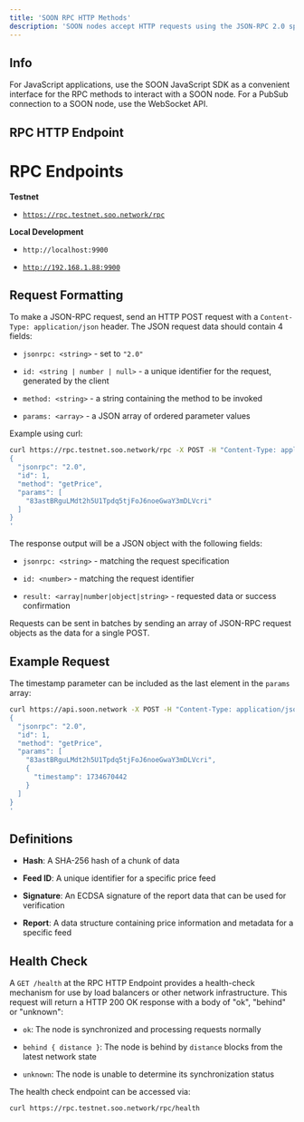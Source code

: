 ```yaml
---
title: 'SOON RPC HTTP Methods'
description: 'SOON nodes accept HTTP requests using the JSON-RPC 2.0 specification.'
---
```


## Info

For JavaScript applications, use the SOON JavaScript SDK as a convenient interface for the RPC methods to interact with a SOON node. For a PubSub connection to a SOON node, use the WebSocket API.

## RPC HTTP Endpoint

# RPC Endpoints

**Testnet**

* [`https://rpc.testnet.soo.network/rpc`](https://rpc.testnet.soo.network/rpc)

**Local Development**

* `http://localhost:9900`

* [`http://192.168.1.88:9900`](http://192.168.1.88:9900)

## Request Formatting

To make a JSON-RPC request, send an HTTP POST request with a `Content-Type: application/json` header. The JSON request data should contain 4 fields:

* `jsonrpc: <string>` - set to `"2.0"`

* `id: <string | number | null>` - a unique identifier for the request, generated by the client

* `method: <string>` - a string containing the method to be invoked

* `params: <array>` - a JSON array of ordered parameter values

Example using curl:

```bash
curl https://rpc.testnet.soo.network/rpc -X POST -H "Content-Type: application/json" -d '
{
  "jsonrpc": "2.0",
  "id": 1,
  "method": "getPrice",
  "params": [
    "83astBRguLMdt2h5U1Tpdq5tjFoJ6noeGwaY3mDLVcri"
  ]
}
'
```

The response output will be a JSON object with the following fields:

* `jsonrpc: <string>` - matching the request specification

* `id: <number>` - matching the request identifier

* `result: <array|number|object|string>` - requested data or success confirmation

Requests can be sent in batches by sending an array of JSON-RPC request objects as the data for a single POST.

## Example Request

The timestamp parameter can be included as the last element in the `params` array:

```bash
curl https://api.soon.network -X POST -H "Content-Type: application/json" -d '
{
  "jsonrpc": "2.0",
  "id": 1,
  "method": "getPrice",
  "params": [
    "83astBRguLMdt2h5U1Tpdq5tjFoJ6noeGwaY3mDLVcri",
    {
      "timestamp": 1734670442
    }
  ]
}
'
```

## Definitions

* **Hash**: A SHA-256 hash of a chunk of data

* **Feed ID**: A unique identifier for a specific price feed

* **Signature**: An ECDSA signature of the report data that can be used for verification

* **Report**: A data structure containing price information and metadata for a specific feed

## Health Check

A `GET /health` at the RPC HTTP Endpoint provides a health-check mechanism for use by load balancers or other network infrastructure. This request will return a HTTP 200 OK response with a body of "ok", "behind" or "unknown":

* `ok`: The node is synchronized and processing requests normally

* `behind { distance }`: The node is behind by `distance` blocks from the latest network state

* `unknown`: The node is unable to determine its synchronization status

The health check endpoint can be accessed via:

```bash
curl https://rpc.testnet.soo.network/rpc/health
```